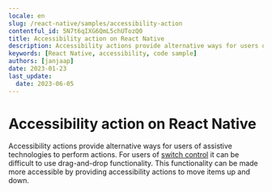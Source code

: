 ```yaml
---
locale: en
slug: /react-native/samples/accessibility-action
contentful_id: 5N7t6qIXG6QmL5chUTozQ0
title: Accessibility action on React Native
description: Accessibility actions provide alternative ways for users of assistive technologies to perform actions.
keywords: [React Native, accessibility, code sample]
authors: [janjaap]
date: 2023-01-23
last_update:
  date: 2023-06-05
---
```


# Accessibility action on React Native

Accessibility actions provide alternative ways for users of assistive technologies to perform actions. For users of [switch control](https://appt.org/en/docs/ios/features/switch-control) it can be difficult to use drag-and-drop functionality. This functionality can be made more accessible by providing accessibility actions to move items up and down.

<CodeSample id="accessibility-action" locale="en" platform="react native"/>
